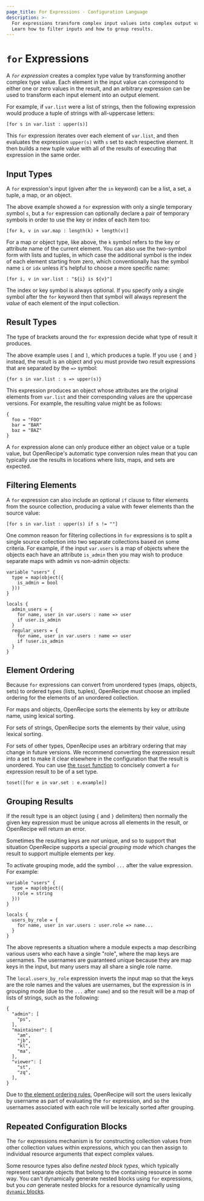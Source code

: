 ```yaml
---
page_title: For Expressions - Configuration Language
description: >-
  For expressions transform complex input values into complex output values.
  Learn how to filter inputs and how to group results.
---
```


# `for` Expressions

A _`for` expression_ creates a complex type value by transforming
another complex type value. Each element in the input value
can correspond to either one or zero values in the result, and an arbitrary
expression can be used to transform each input element into an output element.

For example, if `var.list` were a list of strings, then the following expression
would produce a tuple of strings with all-uppercase letters:

```hcl
[for s in var.list : upper(s)]
```

This `for` expression iterates over each element of `var.list`, and then
evaluates the expression `upper(s)` with `s` set to each respective element.
It then builds a new tuple value with all of the results of executing that
expression in the same order.

## Input Types

A `for` expression's input (given after the `in` keyword) can be a list,
a set, a tuple, a map, or an object.

The above example showed a `for` expression with only a single temporary
symbol `s`, but a `for` expression can optionally declare a pair of temporary
symbols in order to use the key or index of each item too:

```hcl
[for k, v in var.map : length(k) + length(v)]
```

For a map or object type, like above, the `k` symbol refers to the key or
attribute name of the current element. You can also use the two-symbol form
with lists and tuples, in which case the additional symbol is the index
of each element starting from zero, which conventionally has the symbol name
`i` or `idx` unless it's helpful to choose a more specific name:

```hcl
[for i, v in var.list : "${i} is ${v}"]
```

The index or key symbol is always optional. If you specify only a single
symbol after the `for` keyword then that symbol will always represent the
_value_ of each element of the input collection.

## Result Types

The type of brackets around the `for` expression decide what type of result
it produces.

The above example uses `[` and `]`, which produces a tuple. If you use `{` and
`}` instead, the result is an object and you must provide two result
expressions that are separated by the `=>` symbol:

```hcl
{for s in var.list : s => upper(s)}
```

This expression produces an object whose attributes are the original elements
from `var.list` and their corresponding values are the uppercase versions.
For example, the resulting value might be as follows:

```hcl
{
  foo = "FOO"
  bar = "BAR"
  baz = "BAZ"
}
```

A `for` expression alone can only produce either an object value or a tuple
value, but OpenRecipe's automatic type conversion rules mean that you can
typically use the results in locations where lists, maps, and sets are expected.

## Filtering Elements

A `for` expression can also include an optional `if` clause to filter elements
from the source collection, producing a value with fewer elements than
the source value:

```
[for s in var.list : upper(s) if s != ""]
```

One common reason for filtering collections in `for` expressions is to split
a single source collection into two separate collections based on some
criteria. For example, if the input `var.users` is a map of objects where the
objects each have an attribute `is_admin` then you may wish to produce separate
maps with admin vs non-admin objects:

```hcl
variable "users" {
  type = map(object({
    is_admin = bool
  }))
}

locals {
  admin_users = {
    for name, user in var.users : name => user
    if user.is_admin
  }
  regular_users = {
    for name, user in var.users : name => user
    if !user.is_admin
  }
}
```

## Element Ordering

Because `for` expressions can convert from unordered types (maps, objects, sets)
to ordered types (lists, tuples), OpenRecipe must choose an implied ordering
for the elements of an unordered collection.

For maps and objects, OpenRecipe sorts the elements by key or attribute name,
using lexical sorting.

For sets of strings, OpenRecipe sorts the elements by their value, using
lexical sorting.

For sets of other types, OpenRecipe uses an arbitrary ordering that may change in future versions. We recommend converting the expression result into a set to make it clear elsewhere in the configuration that the result is unordered. You can use [the `toset` function](/terraform/language/functions/toset)
to concisely convert a `for` expression result to be of a set type.

```hcl
toset([for e in var.set : e.example])
```

## Grouping Results

If the result type is an object (using `{` and `}` delimiters) then normally
the given key expression must be unique across all elements in the result,
or OpenRecipe will return an error.

Sometimes the resulting keys are _not_ unique, and so to support that situation
OpenRecipe supports a special _grouping mode_ which changes the result to support
multiple elements per key.

To activate grouping mode, add the symbol `...` after the value expression.
For example:

```hcl
variable "users" {
  type = map(object({
    role = string
  }))
}

locals {
  users_by_role = {
    for name, user in var.users : user.role => name...
  }
}
```

The above represents a situation where a module expects a map describing
various users who each have a single "role", where the map keys are usernames.
The usernames are guaranteed unique because they are map keys in the input,
but many users may all share a single role name.

The `local.users_by_role` expression inverts the input map so that the keys
are the role names and the values are usernames, but the expression is in
grouping mode (due to the `...` after `name`) and so the result will be a
map of lists of strings, such as the following:

```hcl
{
  "admin": [
    "ps",
  ],
  "maintainer": [
    "am",
    "jb",
    "kl",
    "ma",
  ],
  "viewer": [
    "st",
    "zq",
  ],
}
```

Due to [the element ordering rules](#element-ordering), OpenRecipe will sort
the users lexically by username as part of evaluating the `for` expression,
and so the usernames associated with each role will be lexically sorted
after grouping.

## Repeated Configuration Blocks

The `for` expressions mechanism is for constructing collection values from
other collection values within expressions, which you can then assign to
individual resource arguments that expect complex values.

Some resource types also define _nested block types_, which typically represent
separate objects that belong to the containing resource in some way. You can't
dynamically generate nested blocks using `for` expressions, but you _can_
generate nested blocks for a resource dynamically using
[`dynamic` blocks](/terraform/language/expressions/dynamic-blocks).
